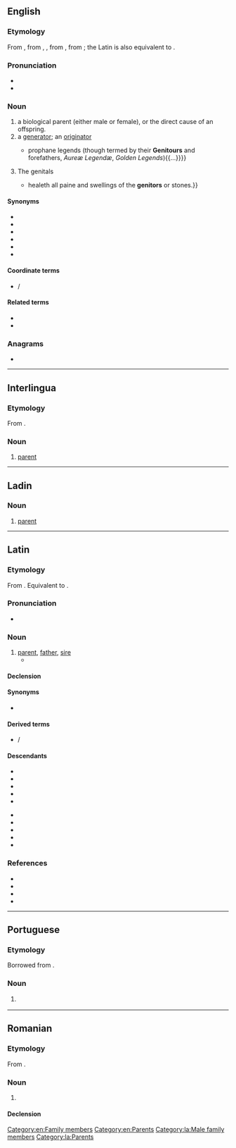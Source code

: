 {{also|genitôr}}
==English==

===Etymology===
{{root|en|ine-pro|*ǵenh₁-}}
From {{inh|en|enm|genitour}}, from {{der|en|fro|genitor}}, {{m|fro|geneteur}}, from {{der|en|la|genitor}}, from {{der|en|ine-pro|*ǵénh₁tōr}}; the Latin is also equivalent to {{suffix|la|gignō|tor|nocat=1}}.

===Pronunciation===
* {{IPA|en|/ˈdʒɛnɪtə(ɹ)/}}
* {{audio|en|LL-Q1860 (eng)-Vealhurl-genitor.wav|Audio (RP)}}

===Noun===
{{en-noun}}

# a biological parent (either male or female), or the direct cause of an offspring.
# a [[generator]]; an [[originator]]
#* {{RQ:Sheldon Survey|chapter=A Briefe Prelude, Shewing the Pseudo-''Christianisme of'' Papists, in respect of their lying Signes, and Wonders|page=12|passage={{...}}prophane legends (though termed by their '''Genitours''' and forefathers, ''Aureæ Legendæ'', ''Golden Legends''){{...}}}}
# {{lb|en|obsolete|in the plural}} The genitals
#*{{quote-book|en|1579|{{w|William Langham}}|The Garden of Health|passage=The same{{...}}healeth all paine and swellings of the '''genitors''' or stones.}}

====Synonyms====
* {{l|en|biofather}}
* {{l|en|biomother}}
* {{l|en|bioparent}}
* {{l|en|birthfather}}
* {{l|en|birthmother}}
* {{l|en|birthparent}}

====Coordinate terms====
* {{l|en|genetrix}} / {{l|en|genitrix||female genitor}}

====Related terms====
* {{l|en|progenitor}}
* {{l|en|progenitrix}}

===Anagrams===
* {{anagrams|en|a=eginort|Negrito|ergotin|negrito|toe ring|toering|trigone}}

[[Category:en:Family members]]
[[Category:en:Parents]]

----

==Interlingua==

===Etymology===
From {{der|ia|la|genitor}}.

===Noun===
{{ia-noun|es}}
# [[parent]]
#:{{syn|ia|parente}}

----

==Ladin==

===Noun===
{{lld-noun|m|genitores}}

# [[parent]]

----

==Latin==

===Etymology===
{{root|la|ine-pro|*ǵenh₁-}}
From {{der|la|ine-pro|*ǵénh₁tōr||parent}}. Equivalent to {{suffix|la|gignō|tor}}.

===Pronunciation===
* {{la-IPA|genitor|eccl=yes}}

===Noun===
{{la-noun|genitor<3>|f=genetrīx|f2=genitrīx}}

# [[parent]], [[father]], [[sire]]
#* {{Q|la|Ovid|Fasti|3|285-286|quote=ecce deûm '''genitor''' rutilās per nūbila flammās spargit|trans=''Behold the father of the gods scattering his reddening flames through the clouds''}}

====Declension====
{{la-ndecl|genitor<3>}}

====Synonyms====
* {{l|la|pater}}

====Derived terms====
* {{l|la|genetrīx}} / {{l|la|genitrīx}}

====Descendants====
{{top2}}
* {{desc|en|genitor}}
* {{desc|fr|géniteur}}
* {{desc|fur|genitôr}}
* {{desc|io|genitoro}}
* {{desc|it|genitore}}
{{mid2}}
* {{desc|lad|jenitor|tr=יניטור‎זﬞ}}
* {{desc|pt|genitor}}
* {{desc|rm|genitur}}
* {{desc|scn|genituri|ginituri}}
* {{desc|es|genitor}}
{{bottom}}

===References===
* {{R:L&S}}
* {{R:Elementary Lewis}}
* {{R:du Cange}}
* {{R:Gaffiot}}

[[Category:la:Male family members]]
[[Category:la:Parents]]

----

==Portuguese==

===Etymology===
Borrowed from {{bor|pt|la|genitor}}.

===Noun===
{{pt-noun|m|f=+}}

# {{l|en|genitor}} {{gloss|biological parent}}

----

==Romanian==

===Etymology===
From {{bor|ro|fr|géniteur}}.

===Noun===
{{ro-noun|m|genitori}}

# {{l|en|genitor}} {{gloss|biological parent}}

====Declension====
{{ro-noun-m}}